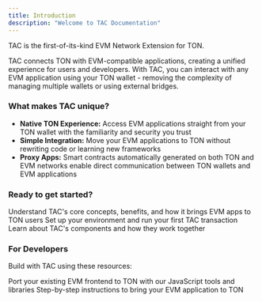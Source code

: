 ```yaml
---
title: Introduction
description: "Welcome to TAC Documentation"
---
```


TAC is the first-of-its-kind EVM Network Extension for TON.

TAC connects TON with EVM-compatible applications, creating a unified experience for users and developers. With TAC, you can interact with any EVM application using your TON wallet - removing the complexity of managing multiple wallets or using external bridges.

### What makes TAC unique?

- **Native TON Experience:** Access EVM applications straight from your TON wallet with the familiarity and security you trust
- **Simple Integration:** Move your EVM applications to TON without rewriting code or learning new frameworks
- **Proxy Apps:** Smart contracts automatically generated on both TON and EVM networks enable direct communication between TON wallets and EVM applications

### Ready to get started?

<CardGroup cols={1}>
  <Card title="What is TAC?" icon="question" href="/core-concepts/what-is-tac">
    Understand TAC's core concepts, benefits, and how it brings EVM apps to TON
    users
  </Card>
</CardGroup>

<CardGroup cols={2}>
  <Card title="Quick Start" icon="rocket" href="/get-started/quickstart">
    Set up your environment and run your first TAC transaction
  </Card>
  <Card title="Architecture" icon="file-pen" href="/get-started/architecture">
    Learn about TAC's components and how they work together
  </Card>
</CardGroup>

### For Developers

Build with TAC using these resources:

<CardGroup cols={2}>
  <Card title="JavaScript SDK" icon="js" href="/developers/sdk/introduction">
    Port your existing EVM frontend to TON with our JavaScript tools and
    libraries
  </Card>
  <Card
    title="Integration Guide"
    icon="code"
    href="/developers/guides/hello-world"
  >
    Step-by-step instructions to bring your EVM application to TON
  </Card>
</CardGroup>
